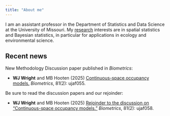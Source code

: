 ```yaml
---
title: "About me"
---
```


I am an assistant professor in the Department of Statistics and Data Science at the University of Missouri.
My [research](research.html) interests are in spatial statistics and Bayesian statistics,
in particular for applications in ecology and environmental science.

## Recent news

New Methodology Discussion paper published in *Biometrics*:

- **WJ Wright** and MB Hooten (2025) [Continuous-space occupancy models.](https://doi.org/10.1093/biomtc/ujaf055) *Biometrics*, 81(2): ujaf055.

Be sure to read the discussion papers and our rejoinder:

- **WJ Wright** and MB Hooten (2025) [Rejoinder to the discussion on "Continuous-space occupancy models."](https://doi.org/10.1093/biomtc/ujaf058) *Biometrics*, 81(2): ujaf058.
